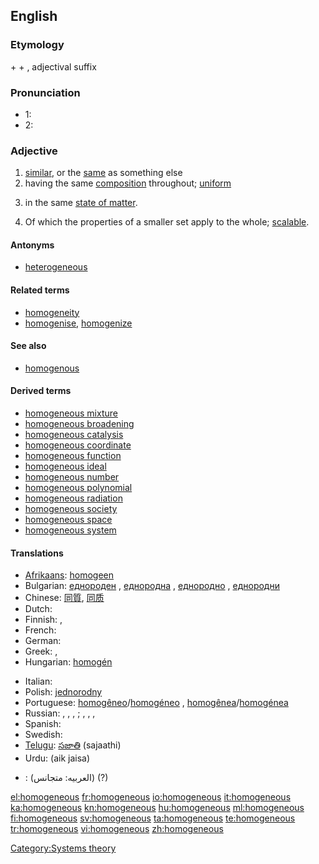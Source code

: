 ==English==

===Etymology===
{{etyl|en|-}} {{term|homo-||same|lang=en}} + {{etyl|grc|en}} {{term|sc=polytonic|γένος|tr=genos||kind|lang=grc}} + {{etyl|en|-}} {{term|-ous|lang=en}}, adjectival suffix

===Pronunciation===
* 1: {{IPA|/ho.məˈdʒi.ni.əs/}}
* 2: {{IPA|/həˈmɑ.dʒɪ.nəs/}}
*: {{audio|en-us-homogeneous.ogg|Audio (US)}}
*: {{audio|en-uk-homogeneous.ogg|Audio (UK)}}

===Adjective===
{{en-adj|-}}

# [[similar]], or the [[same]] as something else
# having the same [[composition]] throughout; [[uniform]]
# {{chemistry}} in the same [[state of matter]].
# {{mathematics}} Of which the properties of a smaller set apply to the whole; [[scalable]].

====Antonyms====
* [[heterogeneous]]

====Related terms====
* [[homogeneity]]
* [[homogenise]], [[homogenize]]

====See also====
* [[homogenous]]

====Derived terms====
* [[homogeneous mixture]]
* [[homogeneous broadening]]
* [[homogeneous catalysis]]
* [[homogeneous coordinate]]
* [[homogeneous function]]
* [[homogeneous ideal]]
* [[homogeneous number]]
* [[homogeneous polynomial]]
* [[homogeneous radiation]]
* [[homogeneous society]]
* [[homogeneous space]]
* [[homogeneous system]]

====Translations====
{{trans-top}}
* [[Afrikaans]]: [[homogeen]]
* Bulgarian: [[еднороден]] {{m}}, [[еднородна]] {{f}}, [[еднородно]] {{n}}, [[еднородни]] {{p}}
* Chinese: [[同質]], [[同质]]
* Dutch: {{t+|nl|homogeen}}
* Finnish: {{t+|fi|yhtenäinen}}, {{t+|fi|homogeeninen}}
* French: {{t+|fr|homogène}}
* German: {{t+|de|homogen}}
* Greek: {{t|el|ομοιογενής|m|f|tr=omoiogenís|sc=Grek}}, {{t|el|ομογενής|m|f|tr=omogenís|sc=Grek}}
* Hungarian: [[homogén]]
{{trans-mid}}
* Italian: {{t+|it|omogeneo}}
* Polish: [[jednorodny]]
* Portuguese: [[homogêneo]]/[[homogéneo]] {{m}}, [[homogênea]]/[[homogénea]] {{f}}
* Russian: {{t|ru|гомогенный|m}}, {{t|ru|гомогенная|f}}, {{t|ru|гомогенное|n}}, {{t|ru|гомогенные|p}}; {{t|ru|однородный|m}}, {{t|ru|однородная|f}}, {{t|ru|однородное|n}}, {{t|ru|однородные|p}}
* Spanish: {{t+|es|homogéneo}}
* Swedish: {{t+|sv|homogen}}
* [[Telugu]]: [[సజాతి]] (sajaathi)
* Urdu: (aik jaisa)
{{trans-bottom}}

{{checktrans-top}}
* {{ttbc|Arabic}}: (العربيه: متجانس) (?)
{{checktrans-bottom}}

[[Category:Systems theory]]

[[el:homogeneous]]
[[fr:homogeneous]]
[[io:homogeneous]]
[[it:homogeneous]]
[[ka:homogeneous]]
[[kn:homogeneous]]
[[hu:homogeneous]]
[[ml:homogeneous]]
[[fi:homogeneous]]
[[sv:homogeneous]]
[[ta:homogeneous]]
[[te:homogeneous]]
[[tr:homogeneous]]
[[vi:homogeneous]]
[[zh:homogeneous]]